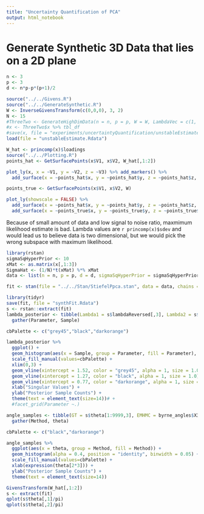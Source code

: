 ```yaml
---
title: "Uncertainty Quantification of PCA"
output: html_notebook
---
```


# Generate Synthetic 3D Data that lies on a 2D plane

```r
n <- 3
p <- 3
d <- n*p-p*(p+1)/2

source("../../Givens.R")
source("../../GenerateSynthetic.R")
W <- InverseGivensTransform(c(0,0,0), 3, 2)
N <- 15
#ThreeTwo <- GenerateHighDimData(n = n, p = p, W = W, LambdaVec = c(1, 1), sd = 1.0, N = N)
#x <- ThreeTwo$x %>% tbl_df
#save(x, file = "experiments/uncertaintyQuantification/unstableEstimate.Rdata")
load(file = "unstableEstimate.Rdata")

W_hat <- princomp(x)$loadings
source("../../Plotting.R")
points_hat <- GetSurfacePoints(x$V1, x$V2, W_hat[,1:2])

plot_ly(x, x = ~V1, y = ~V2, z = ~V3) %>% add_markers() %>%
  add_surface(x = ~points_hat$x, y = ~points_hat$y, z = ~points_hat$z, opacity = 0.98, colorscale = list("black", "orange"))

points_true <- GetSurfacePoints(x$V1, x$V2, W)

plot_ly(showscale = FALSE) %>%
  add_surface(x = ~points_hat$x, y = ~points_hat$y, z = ~points_hat$z, opacity = 0.98) %>%
  add_surface(x = ~points_true$x, y = ~points_true$y, z = ~points_true$z)
```

Because of small amount of data and low signal to noise ratio, maxmimum likelihood estimate is bad. Lambda values are `r princomp(x)$sdev` and would lead us to believe data is two dimensional, but we would pick the wrong subspace with maximum likelihood.

```r
library(rstan)
sigmaSqHyperPrior <- 10
xMat <- as.matrix(x[,1:3])
SigmaHat <- (1/N)*t(xMat) %*% xMat
data <- list(n = n, p = p, d = d, sigmaSqHyperPrior = sigmaSqHyperPrior, N = N, SigmaHat = SigmaHat)

fit <- stan(file = "../../Stan/StiefelPpca.stan", data = data, chains = 1, iter = 20000, init = list(list(theta = c(0,0,0))))
```

```r
library(tidyr)
save(fit, file = "synthFit.Rdata")
s <- rstan::extract(fit)
lambda_posterior <- tibble(Lambda1 = s$lambdaReversed[,3], Lambda2 = s$lambdaReversed[,2], Lambda3 = s$lambdaReversed[,1]) %>%
  gather(Parameter, Sample)

cbPalette <- c("grey45","black","darkorange")

lambda_posterior %>%
  ggplot() +
  geom_histogram(aes(x = Sample, group = Parameter, fill = Parameter), alpha = 0.4, position = "identity", binwidth = 0.05) +
  scale_fill_manual(values=cbPalette) +
  xlim(0,3) +
  geom_vline(xintercept = 1.52, color = "grey45", alpha = 1, size = 1.0) +
  geom_vline(xintercept = 1.27, color = "black", alpha = 1, size = 1.0) +
  geom_vline(xintercept = 0.77, color = "darkorange", alpha = 1, size = 1.0) +
  xlab("Singular Values") +
  ylab("Posterior Sample Counts") +
  theme(text = element_text(size=14))# +
  #facet_grid(Parameter ~.)
```

```r
angle_samples <- tibble(GT = s$theta[1:9999,3], EMHMC = byrne_angles$X3*pi/2) %>%
  gather(Method, theta)

cbPalette <- c("black","darkorange")

angle_samples %>%
  ggplot(aes(x = theta, group = Method, fill = Method)) +
  geom_histogram(alpha = 0.4, position = "identity", binwidth = 0.05) +
  scale_fill_manual(values=cbPalette) +
  xlab(expression(theta[2*3])) +
  ylab("Posterior Sample Counts") +
  theme(text = element_text(size=14))
```


```r
GivensTransform(W_hat[,1:2])
s <- extract(fit)
qplot(s$theta[,1]/pi)
qplot(s$theta[,2]/pi)
```
